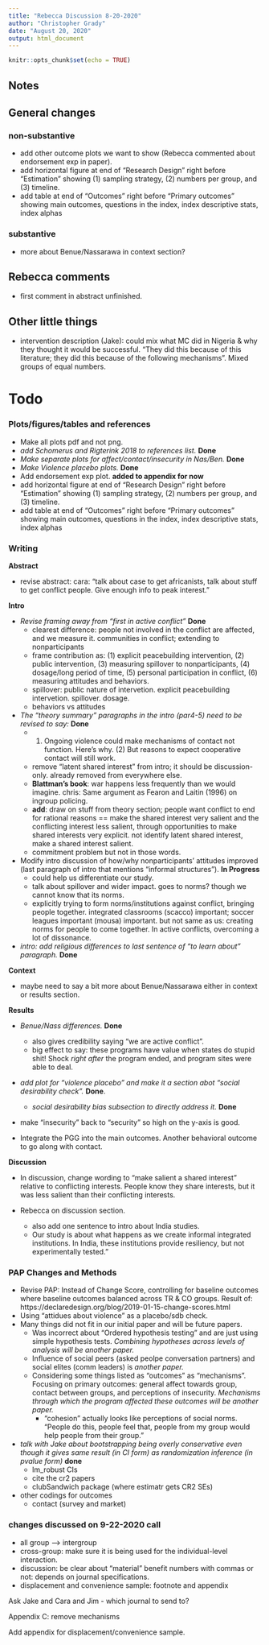 ```yaml
---
title: "Rebecca Discussion 8-20-2020"
author: "Christopher Grady"
date: "August 20, 2020"
output: html_document
---
```


```r
knitr::opts_chunk$set(echo = TRUE)
```

## Notes

## General changes

### non-substantive

- add other outcome plots we want to show (Rebecca commented about endorsement exp in paper).
- add horizontal figure at end of "Research Design" right before "Estimation" showing (1) sampling strategy, (2) numbers per group, and (3) timeline.
- add table at end of "Outcomes" right before "Primary outcomes" showing main outcomes, questions in the index, index descriptive stats, index alphas

### substantive

- more about Benue/Nassarawa in context section?

## Rebecca comments

- first comment in abstract unfinished.

<!--
## What to do with mechanisms

- Option 1 (least work): "Remove mechanisms"
    - Remove from design/results, mention them in theory but explicitly say we do not test, in discussion say future research should attend to mechanisms and reference exploratory results.

- Option 1b: no mechanisms at all.

- Option 2 (Cara): "The good mechanism"
    - "Lots of potential mechanisms.  Study not designed for this, but we can look at one that's really hot: Perspective-taking."

- **Option 3: "Remove mechanisms, add state-level diffs"**
    - Remove mechs from design/results, mention in theory & discussion, **plus** add state-level differences to results.
        - chris: variant of this.  **Add state-level stuff to results only.**
        - "To understand the reason for these results, we consider an important difference: state.  Benue enacted an anti-grazing law just before our endline survey.  Reason to believe effects in Benue would be different than in Nassarawa.  Not powered to detect these effects, but can look descriptively."

- Option 4: "Moderated by comm leaders as mechanism"
    - Remove mechs from design/results, mention in theory & discussion, **plus** add top-down social norms as mechanism (we surveyed comm leaders in all comms)

- not adding farmer-pastoralist differences because that will be in another paper.
-->
## Other little things

- intervention description (Jake): could mix what MC did in Nigeria & why they thought it would be successful.  "They did this because of this literature; they did this because of the following mechanisms".  Mixed groups of equal numbers.

# Todo

### Plots/figures/tables and references

- Make all plots pdf and not png.
- *add Schomerus and Rigterink 2018 to references list.* **Done**
- *Make separate plots for affect/contact/insecurity in Nas/Ben.* **Done**
- *Make Violence placebo plots.* **Done**
- Add endorsement exp plot. **added to appendix for now**
- add horizontal figure at end of "Research Design" right before "Estimation" showing (1) sampling strategy, (2) numbers per group, and (3) timeline.
- add table at end of "Outcomes" right before "Primary outcomes" showing main outcomes, questions in the index, index descriptive stats, index alphas

### Writing

**Abstract**

- revise abstract: cara: "talk about case to get africanists, talk about stuff to get conflict people.  Give enough info to peak interest."

**Intro**

- *Revise framing away from "first in active conflict"* **Done**
    - clearest difference: people not involved in the conflict are affected, and we measure it.  communities in conflict; extending to nonparticipants
    - frame contribution as: (1) explicit peacebuilding intervention, (2) public intervention, (3) measuring spillover to nonparticipants, (4) dosage/long period of time, (5) personal participation in conflict, (6) measuring attitudes and behaviors.
    - spillover: public nature of intervetion.  explicit peacebuilding intervetion.  spillover.  dosage.
    - behaviors vs attitudes

- *The "theory summary" paragraphs in the intro (par4-5) need to be revised to say:* **Done**
    - (1) Ongoing violence could make mechanisms of contact not function.  Here's why. (2) But reasons to expect cooperative contact will still work.
    - remove "latent shared interest" from intro; it should be discussion-only. already removed from everywhere else.
    - **Blattman's book**: war happens less frequently than we would imagine.  chris: Same argument as Fearon and Laitin (1996) on ingroup policing.
    - **add**: draw on stuff from theory section; people want conflict to end for rational reasons == make the shared interest very salient and the conflicting interest less salient, through opportunities to make shared interests very explicit.  not identify latent shared interest, make a shared interest salient.
    - commitment problem but not in those words.

- Modify intro discussion of how/why nonparticipants' attitudes improved (last paragraph of intro that mentions "informal structures"). **In Progress**
    - could help us differentiate our study.
    - talk about spillover and wider impact.  goes to norms? though we cannot know that its norms.
    - explicitly trying to form norms/institutions against conflict, bringing people together. integrated classrooms (scacco) important; soccer leagues important (mousa) important.  but not same as us: creating norms for people to come together.  In active conflicts, overcoming a lot of dissonance.

- *intro: add religious differences to last sentence of "to learn about" paragraph.* **Done**

**Context**

- maybe need to say a bit more about Benue/Nassarawa either in context or results section.

**Results**

- *Benue/Nass differences.* **Done**
    - also gives credibility saying "we are active conflict".
    - big effect to say: these programs have value when states do stupid shit!  Shock _right after_ the program ended, and program sites were able to deal.

- *add plot for "violence placebo" and make it a section abot "social desirability check".* **Done**.
    - *social desirability bias subsection to directly address it.* **Done**

- make "insecurity" back to "security" so high on the y-axis is good.

- Integrate the PGG into the main outcomes.  Another behavioral outcome to go along with contact.

**Discussion**

- In discussion, change wording to "make salient a shared interest" relative to conflicting interests.  People know they share interests, but it was less salient than their conflicting interests.

- Rebecca on discussion section.
    - also add one sentence to intro about India studies.
    - Our study is about what happens as we create informal integrated institutions.  In India, these institutions provide resiliency, but not experimentally tested."


### PAP Changes and Methods

- Revise PAP: Instead of Change Score, controlling for baseline outcomes where baseline outcomes balanced across TR & CO groups.  Result of: https://declaredesign.org/blog/2019-01-15-change-scores.html
- Using "attidues about violence" as a placebo/sdb check.
- Many things did not fit in our initial paper and will be future papers.
    - Was incorrect about "Ordered hypothesis testing" and are just using simple hypothesis tests.  *Combining hypotheses across levels of analysis will be another paper.*
    - Influence of social peers (asked peolpe conversation partners) and social elites (comm leaders) is *another paper.*
    - Considering some things listed as "outcomes" as "mechanisms".  Focusing on primary outcomes: general affect towards group, contact between groups, and perceptions of insecurity.  *Mechanisms through which the program affected these outcomes will be another paper.*
        - "cohesion" actually looks like perceptions of social norms.  "People do this, people feel that, people from my group would help people from their group."

- *talk with Jake about bootstrapping being overly conservative even though it gives same result (in CI form) as randomization inference (in pvalue form)* **done**
    - lm_robust CIs
    - cite the cr2 papers
    - clubSandwich package (where estimatr gets CR2 SEs)

- other codings for outcomes
    - contact (survey and market)

### changes discussed on 9-22-2020 call

- all group --> intergroup
- cross-group: make sure it is being used for the individual-level interaction.
- discussion: be clear about "material" benefit
numbers with commas or not: depends on journal specifications.
- displacement and convenience sample: footnote and appendix

Ask Jake and Cara and Jim
	- which journal to send to?

Appendix C: remove mechanisms

Add appendix for displacement/convenience sample.